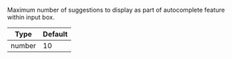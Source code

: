 Maximum number of suggestions to display as part of autocomplete feature within input box.

| Type   | Default |
| ------ | ------- |
| number | 10      |
